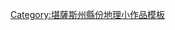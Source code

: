 {{asbox
| image     = Flag of Kansas.svg
| pix       = 
| subject   = 
| qualifier = 堪薩斯州[[安德森縣 (堪薩斯州)|安德森縣]]地理
| category  =中東堪薩斯州地理小作品
| tempsort  =  Anderson
| name      = Template:AndersonCountyKS-geo-stub
}}
<noinclude>
[[Category:堪薩斯州縣份地理小作品模板]]
</noinclude>